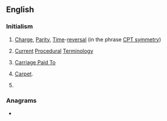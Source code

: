 ==English==
{{wikipedia|Current Procedural Terminology}}

===Initialism===
{{rfc-header|Initialism}}
{{head|en|initialism}}

# {{lb|en|physics}} [[charge|Charge]], [[parity|Parity]], [[time|Time]]-[[reversal]] (in the phrase [[CPT symmetry]])
# {{lb|en|medicine}} [[current|Current]] [[procedure|Procedural]] [[terminology|Terminology]]
# {{lb|en|incoterm}} [[Carriage Paid To]]
# [[carpet|Carpet]].
# {{label|en|US|dated|_|pejorative|_|slang|sometimes reclaimed}} {{abbreviation of|Colored People's Time|lang=en}}

===Anagrams===
* {{anagrams|en|a=cpt|PCT|PTC|TCP|TPC|pct}}